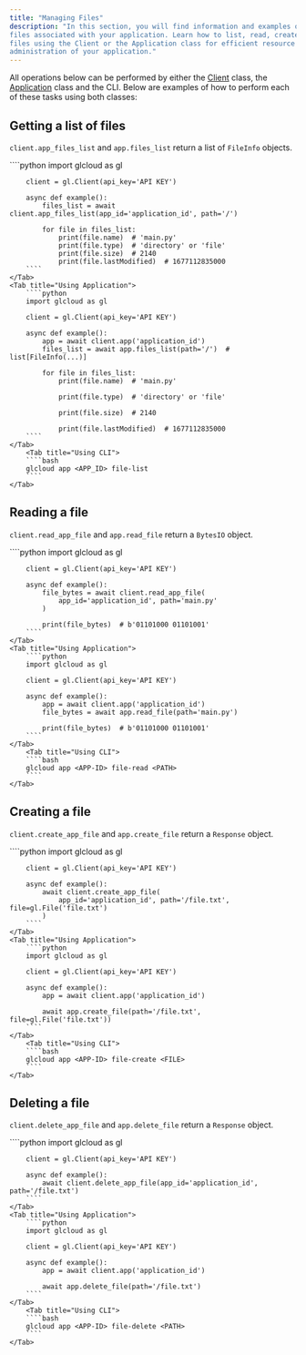 ```yaml
---
title: "Managing Files"
description: "In this section, you will find information and examples on how to manipulate the
files associated with your application. Learn how to list, read, create, and delete
files using the Client or the Application class for efficient resource
administration of your application."
---
```


[Client]: client
[Application]: client#application

All operations below can be performed by either the [Client] class, the
[Application] class and the CLI. Below are examples of how to perform each of
these tasks using both classes:

## Getting a list of files

`client.app_files_list` and `app.files_list` return a list of `FileInfo` objects.

<Tabs>
    <Tab title="Using Client">
        ````python
        import glcloud as gl

        client = gl.Client(api_key='API KEY')

        async def example():
            files_list = await client.app_files_list(app_id='application_id', path='/')

            for file in files_list:
                print(file.name)  # 'main.py'
                print(file.type)  # 'directory' or 'file'
                print(file.size)  # 2140
                print(file.lastModified)  # 1677112835000
        ````
    </Tab>
    <Tab title="Using Application">
        ````python
        import glcloud as gl

        client = gl.Client(api_key='API KEY')

        async def example():
            app = await client.app('application_id')
            files_list = await app.files_list(path='/')  # list[FileInfo(...)]

            for file in files_list:
                print(file.name)  # 'main.py'

                print(file.type)  # 'directory' or 'file'

                print(file.size)  # 2140

                print(file.lastModified)  # 1677112835000
        ````
    </Tab>
        <Tab title="Using CLI">
        ````bash
        glcloud app <APP_ID> file-list
        ````
    </Tab>
</Tabs>

## Reading a file

`client.read_app_file` and `app.read_file` return a `BytesIO` object.

<Tabs>
    <Tab title="Using Client">
        ````python
        import glcloud as gl

        client = gl.Client(api_key='API KEY')

        async def example():
            file_bytes = await client.read_app_file(
                app_id='application_id', path='main.py'
            )

            print(file_bytes)  # b'01101000 01101001'
        ````
    </Tab>
    <Tab title="Using Application">
        ````python
        import glcloud as gl

        client = gl.Client(api_key='API KEY')

        async def example():
            app = await client.app('application_id')
            file_bytes = await app.read_file(path='main.py')

            print(file_bytes)  # b'01101000 01101001'
        ````
    </Tab>
        <Tab title="Using CLI">
        ````bash
        glcloud app <APP-ID> file-read <PATH>
        ````
    </Tab>
</Tabs>

## Creating a file

`client.create_app_file` and `app.create_file` return a `Response` object.

<Tabs>
    <Tab title="Using Client">
        ````python
        import glcloud as gl

        client = gl.Client(api_key='API KEY')

        async def example():
            await client.create_app_file(
                app_id='application_id', path='/file.txt', file=gl.File('file.txt')
            )
        ````
    </Tab>
    <Tab title="Using Application">
        ````python
        import glcloud as gl

        client = gl.Client(api_key='API KEY')

        async def example():
            app = await client.app('application_id')

            await app.create_file(path='/file.txt', file=gl.File('file.txt'))
        ````
    </Tab>
        <Tab title="Using CLI">
        ````bash
        glcloud app <APP-ID> file-create <FILE>
        ````
    </Tab>
</Tabs>

## Deleting a file

`client.delete_app_file` and `app.delete_file` return a `Response` object.

<Tabs>
    <Tab title="Using Client">
        ````python
        import glcloud as gl

        client = gl.Client(api_key='API KEY')

        async def example():
            await client.delete_app_file(app_id='application_id', path='/file.txt')
        ````
    </Tab>
    <Tab title="Using Application">
        ````python
        import glcloud as gl

        client = gl.Client(api_key='API KEY')

        async def example():
            app = await client.app('application_id')

            await app.delete_file(path='/file.txt')
        ````
    </Tab>
        <Tab title="Using CLI">
        ````bash
        glcloud app <APP-ID> file-delete <PATH>
        ````
    </Tab>
</Tabs>
